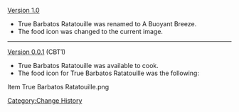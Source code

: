 [[Version 1.0]]
* True Barbatos Ratatouille was renamed to A Buoyant Breeze.
* The food icon was changed to the current image.
----
[[Version 0.0.1]] (CBT1)
* True Barbatos Ratatouille was available to cook.
* The food icon for True Barbatos Ratatouille was the following:
<gallery hideaddbutton="true" captionalign="center">
Item True Barbatos Ratatouille.png
</gallery>
<noinclude>[[Category:Change History]]</noinclude>